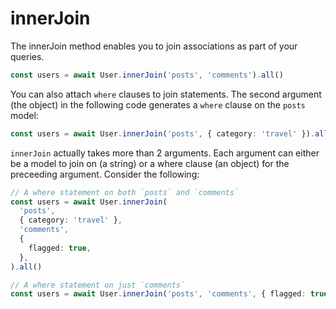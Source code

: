 # innerJoin

The innerJoin method enables you to join associations as part of your queries.

```ts
const users = await User.innerJoin('posts', 'comments').all()
```

You can also attach `where` clauses to join statements. The second argument (the object) in the following code generates a `where` clause on the `posts` model:

```ts
const users = await User.innerJoin('posts', { category: 'travel' }).all()
```

`innerJoin` actually takes more than 2 arguments. Each argument can either be a model to join on (a string) or a where clause (an object) for the preceeding argument. Consider the following:

```ts
// A where statement on both `posts` and `comments`
const users = await User.innerJoin(
  'posts',
  { category: 'travel' },
  'comments',
  {
    flagged: true,
  },
).all()

// A where statement on just `comments`
const users = await User.innerJoin('posts', 'comments', { flagged: true }).all()
```
